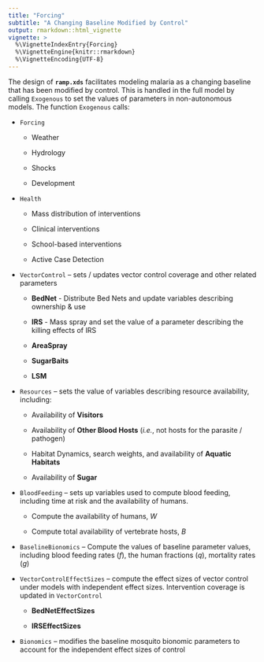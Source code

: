 ```yaml
---
title: "Forcing"
subtitle: "A Changing Baseline Modified by Control"
output: rmarkdown::html_vignette
vignette: >
  %\VignetteIndexEntry{Forcing}
  %\VignetteEngine{knitr::rmarkdown}
  %\VignetteEncoding{UTF-8}
---
```


The design of **`ramp.xds`** facilitates modeling malaria as a changing baseline that has been modified by control. This is handled in the full model by calling `Exogenous` to set the values of parameters in non-autonomous models. The function `Exogenous` calls: 

+ `Forcing` 

    - Weather
    
    - Hydrology
    
    - Shocks
    
    - Development

+ `Health`

    - Mass distribution of interventions
    
    - Clinical interventions
    
    - School-based interventions
    
    - Active Case Detection

+ `VectorControl` -- sets / updates vector control coverage and other related parameters 

    - **BedNet** - Distribute Bed Nets and update variables describing ownership & use
    
    - **IRS** - Mass spray and set the value of a parameter describing the killing effects of IRS

    - **AreaSpray**     
    
    - **SugarBaits**     
    
    - **LSM**     

+ `Resources` -- sets the value of variables describing resource availability, including:

    + Availability of **Visitors**
    
    + Availability of **Other Blood Hosts** (*i.e.*, not hosts for the parasite / pathogen)
    
    + Habitat Dynamics, search weights, and availability of **Aquatic Habitats** 
    
    + Availability of **Sugar**

+ `BloodFeeding` -- sets up variables used to compute blood feeding, including time at risk and the availability of humans.

    - Compute the availability of humans, $W$
    
    - Compute total availability of vertebrate hosts, $B$

+ `BaselineBionomics` -- Compute the values of baseline parameter values, including blood feeding rates ($f$), the human fractions ($q$), mortality rates ($g$)

+ `VectorControlEffectSizes` -- compute the effect sizes of vector control under models with independent effect sizes. Intervention coverage is updated in `VectorControl`

    + **BedNetEffectSizes** 
    
    + **IRSEffectSizes** 

+ `Bionomics` -- modifies the baseline mosquito bionomic parameters to account for the independent effect sizes of control 

